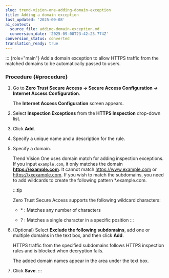 ```yaml
---
slug: trend-vision-one-adding-domain-exception
title: Adding a domain exception
last_updated: '2025-09-08'
ai_context:
  source_file: adding-domain-exception.md
  conversion_date: '2025-09-08T23:42:25.774Z'
conversion_status: converted
translation_ready: true
---
```


::: {role="main"}
Add a domain exception to allow HTTPS traffic from the matched domains to be automatically passed to users.

### Procedure {#procedure}

1.  Go to **Zero Trust Secure Access → Secure Access Configuration → Internet Access Configuration**.

    The **Internet Access Configuration** screen appears.

2.  Select **Inspection Exceptions** from the **HTTPS Inspection** drop-down list.

3.  Click **Add**.

4.  Specify a unique name and a description for the rule.

5.  Specify a domain.

    Trend Vision One uses domain match for adding inspection exceptions. If you input `example.com`, it only matches the domain **https://example.com**. It cannot match https://www.example.com or https://xxexample.com. If you wish to match the subdomains, you need to add wildcards to create the following pattern \*.example.com.

    :::tip

    Zero Trust Secure Access supports the following wildcard characters:

    - \* : Matches any number of characters

    - ? : Matches a single character in a specific position
    :::

6.  (Optional) Select **Exclude the following subdomains**, add one or multiple domains in the text box, and then click **Add**.

    HTTPS traffic from the specified subdomains follows HTTPS inspection rules and is blocked when decryption fails.

    The added domain names appear in the area under the text box.

7.  Click **Save**.
:::
